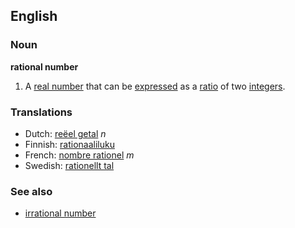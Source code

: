 ==English==
===Noun===
'''rational number'''

#{{mathematics}} A [[real number]] that can be [[express]]ed as a [[ratio]] of two [[integer]]s.
===Translations===
*Dutch: [[reëel getal]] ''n''
*Finnish: [[rationaaliluku]]
*French: [[nombre rationel]] ''m''
*Swedish: [[rationellt tal]]
===See also===
*[[irrational number]]